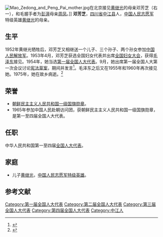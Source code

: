 [[File:Mao_Zedong_and_Peng_Pai_mother.jpg|right]]在北京接见[[黄继光|黄继光]]的母亲邓芳芝（右一），和毛握手者为[[彭湃|彭湃]]母亲[[周凤|周凤]]。]]
'''邓芳芝'''{{BD|1891年||1975年||邓芳芝}}，[[四川省|四川省]][[中江县|中江县]]人，[[中国人民志愿军|中国人民志愿军]]特级英雄[[黄继光|黄继光]]的母亲。

== 生平==
1952年黄继光牺牲后，邓芳芝又相继送一个儿子、三个孙子、两个孙女参加[[中国人民解放军|中国人民解放军]]。1953年4月，邓芳芝获选全国妇女代表并出席[[全国妇女大会|全国妇女大会]]，获得[[毛泽东|毛泽东]]接见。1954年，她当选[[第一届全国人大代表|第一届全国人大代表]]。9月，她出席第一届全国人大第一次会议讨论[[中华人民共和国宪法_(1954年)|宪法草案]]，期间并发言<ref>{{Cite book|title=人民代表大会制度创建史|last=[[张希坡|张希坡]]著|publisher=北京：[[中共党史出版社|中共党史出版社]]|year=2009.08|isbn=978-7-5098-0341-7|pages=657}}</ref>。毛泽东之后又在1955年和1960年再次接见她。1975年，她在故乡病逝。<ref>{{cite web|url=https://www.cqcb.com/wenshi2/dalishi/2019-09-30/1889084_pc.html|title=黄继光牺牲后，他的母亲被主席三次接见，始终没有掉一滴眼泪|publisher=重庆晨报|date=}}</ref>

== 荣誉 ==
* [[朝鲜民主主义人民共和国|朝鲜民主主义人民共和国]][[一级国旗勋章|一级国旗勋章]]。
* 1965年参加中国人民赴朝访问团，获朝鲜民主主义人民共和国一级国旗勋章，是第一至四届全国人大代表。

== 任职 ==
中华人民共和国第一至四届[[全国人民代表大会代表|全国人大代表]]。

== 家庭 ==
* 儿子[[黄继光|黄继光]]，[[中国人民志愿军|中国人民志愿军]][[特级英雄|特级英雄]]。

==参考文献==
{{reflist}}

[[Category:第一届全国人大代表|Category:第一届全国人大代表]]
[[Category:第二届全国人大代表|Category:第二届全国人大代表]]
[[Category:第三届全国人大代表|Category:第三届全国人大代表]]
[[Category:第四届全国人大代表|Category:第四届全国人大代表]]
[[Category:中江人|Category:中江人]]